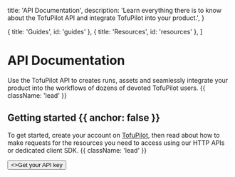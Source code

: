 
  title: 'API Documentation',
  description:
    'Learn everything there is to know about the TofuPilot API and integrate TofuPilot into your product.',
}

  { title: 'Guides', id: 'guides' },
  { title: 'Resources', id: 'resources' },
]

<HeroPattern />

# API Documentation

Use the TofuPilot API to creates runs, assets and seamlessly integrate your product into the workflows of dozens of devoted TofuPilot users. {{ className: 'lead' }}

## Getting started {{ anchor: false }}

To get started, create your account on [TofuPilot](https://www.tofupilot.com), then read about how to make requests for the resources you need to access using our HTTP APIs or dedicated client SDK. {{ className: 'lead' }}

<div className="not-prose">
  <Button href="/sdks" variant="text" arrow="right">
    <>Get your API key</>
  </Button>
</div>

<Guides />

<Resources />

